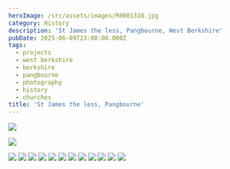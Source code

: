 ```yaml
---
heroImage: /src/assets/images/R0001310.jpg
category: History
description: 'St James the less, Pangbourne, West Berkshire'
pubDate: 2025-06-09T23:00:00.000Z
tags:
  - projects
  - west berkshire
  - berkshire
  - pangbourne
  - photography
  - history
  - churches
title: 'St James the less, Pangbourne'
---
```


![](/images/R0001296.jpg)

![](/images/R0001297.jpg)

![](/images/R0001298.jpg)
![](/images/R0001299.jpg)
![](/images/R0001300.jpg)
![](/images/R0001302.jpg)
![](/images/R0001304.jpg)
![](/images/R0001306.jpg)
![](/images/R0001308.jpg)
![](/images/R0001310.jpg)
![](/images/R0001311.jpg)
![](/images/R0001312.jpg)
![](/images/R0001321.jpg)
![](/src/assets/images/4jhau2076uhb1.png)
